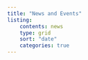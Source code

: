 ```yaml
---
title: "News and Events"
listing:
    contents: news
    type: grid
    sort: "date"
    categories: true
---
```


